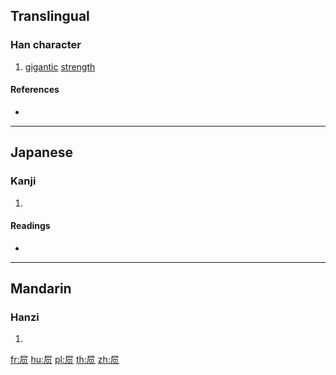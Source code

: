 {{also|屓}}
==Translingual==

===Han character===
{{Han char|rn=44|rad=尸|as=04|sn=7|four=|canj=SBO|ids=⿸尸贝}}

# [[gigantic]] [[strength]]

====References====
* {{Han ref|kx=0300.241|hdz=20966.141|uh=5C43|ud=23619}}

----

==Japanese==

===Kanji===
{{ja-kanji|grade=|rs=尸04}}

# {{defn|lang=ja|sort=尸04}}

====Readings====
* {{ja-readings|on=[[き]] (ki)|kun=[[ねいき]] (neiki), [[いびき]] (ibiki)}}

----

==Mandarin==

===Hanzi===
{{cmn-hanzi|tra=屓|pin=[[xì]] ([[xi4]])|wg=hsi<sup>4</sup>}}

# {{defn|lang=cmn|sort=尸04}}

[[fr:屃]]
[[hu:屃]]
[[pl:屃]]
[[th:屃]]
[[zh:屃]]